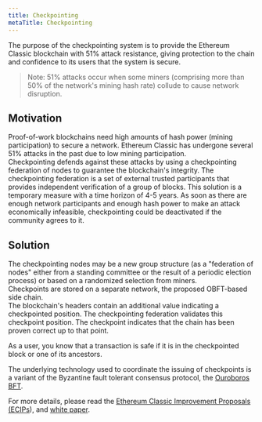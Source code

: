 ```yaml
---
title: Checkpointing
metaTitle: Checkpointing
---
```


The purpose of the checkpointing system is to provide the Ethereum Classic blockchain with 51% attack resistance, giving protection to the chain and confidence to its users that the system is secure.  
> Note: 51% attacks occur when some miners (comprising more than 50% of the network's mining hash rate) collude to cause network disruption.

## Motivation

Proof-of-work blockchains need high amounts of hash power (mining participation) to secure a network. Ethereum Classic has undergone several 51% attacks in the past due to low mining participation.  
Checkpointing defends against these attacks by using a checkpointing federation of nodes to guarantee the blockchain's integrity. The checkpointing federation is a set of external trusted participants that provides independent verification of a group of blocks.
This solution is a temporary measure with a time horizon of 4-5 years. As soon as there are enough network participants and enough hash power to make an attack economically infeasible, checkpointing could be deactivated if the community agrees to it.

## Solution

The checkpointing nodes may be a new group structure (as a "federation of nodes" either from a standing committee or the result of a periodic election process) or based on a randomized selection from miners.  
Checkpoints are stored on a separate network, the proposed OBFT-based side chain.  
The blockchain's headers contain an additional value indicating a checkpointed position. The checkpointing federation validates this checkpoint position. The checkpoint indicates that the chain has been proven correct up to that point.

As a user, you know that a transaction is safe if it is in the checkpointed block or one of its ancestors.

The underlying technology used to coordinate the issuing of checkpoints is a variant of the Byzantine fault tolerant consensus protocol, the [Ouroboros BFT](https://eprint.iacr.org/2018/1049.pdf).


For more details, please read the [Ethereum Classic Improvement Proposals (ECIPs](https://github.com/ethereumclassic/ECIPs/blob/master/_specs/ecip-1097.md)), and [white paper](https://dimkarakostas.com/checkpointed_blockchains.pdf).
